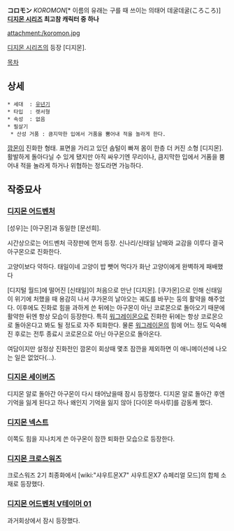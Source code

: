 '''コロモン''' ''KOROMON''[* 이름의 유래는 구를 때 쓰이는 의태어 데굴데굴(ころころ)] '''[[디지몬 시리즈]] 최고참 캐릭터 중 하나'''

attachment:/koromon.jpg

[[디지몬 시리즈]]의 등장 [디지몬].

[[목차]]
== 상세 ==

 * 세대  : [[유년기]]
 * 타입  : 렛서형
 * 속성  : 없음
 * 필살기
  * 산성 거품 : 큼지막한 입에서 거품을 뿜어내 적을 놀라게 한다.

[[깜몬]]이 진화한 형태. 표면을 가리고 있던 솜털이 빠져 몸이 한층 더 커진 소형 [디지몬]. 활발하게 돌아다닐 수 있게 됐지만 아직 싸우기엔 무리이나, 큼지막한 입에서 거품을 뿜어내 적을 놀라게 하거나 위협하는 정도라면 가능하다.

== 작중묘사 ==
=== [[디지몬 어드벤처]] ===
[성우]는 [아구몬]과 동일한 [문선희].

시간상으로는 어드벤처 극장판에 먼저 등장. 신나리/신태일 남매와 교감을 이루다 결국 아구몬으로 진화한다.

고양이보다 약하다.
태일이네 고양이 밥 뺏어 먹다가 화난 고양이에게 완벽하게 패배했다

[디지털 월드]에 떨어진 [신태일]이 처음으로 만난 [디지몬]. [쿠가몬]으로 인해 신태일이 위기에 처했을 때 용감히 나서 쿠가몬의 날아오는 궤도를 바꾸는 둥의 활약을 해주었다. 이후에도 진화로 힘을 과하게 쓴 뒤에는 아구몬이 아닌 코로몬으로 돌아오기 때문에 활약한 뒤엔 항상 모습이 등장한다. 특히 [[워그레이몬]]으로 진화한 뒤에는 항상 코로몬으로 돌아온다고 봐도 될 정도로 자주 퇴화한다. 물론 [[워그레이몬]]의 힘에 어느 정도 익숙해진 후로는 전투 종료시 코로몬으로 아닌 아구몬으로 돌아온다.

여담이지만 설정상 진화전인 깜몬이 회상때 몇초 잠깐을 제외하면 이 애니메이션에 나오는 일은 없었다(...).
=== [[디지몬 세이버즈]] ===
디지몬 알로 돌아간 아구몬이 다시 태어났을때 잠시 등장했다. 디지몬 알로 돌아간 후엔 기억을 잃게 된다고 하나 왜인지 기억을 잃지 않아 [다이몬 마사루]를 감동케 했다.

=== [[디지몬 넥스트]] ===
이쪽도 힘을 지나치게 쓴 아구몬이 잠깐 퇴화한 모습으로 등장한다.

=== [[디지몬 크로스워즈]] ===
크로스워즈 2기 최종화에서 [wiki:"샤우트몬X7" 샤우트몬X7 슈페리얼 모드]의 합체 소재로 등장했다. 

=== [[디지몬 어드벤처 V테이머 01]] ===
과거회상에서 잠시 등장했다.
